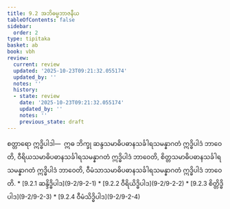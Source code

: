```yaml
---
title: 9.2 အဘိဓမ္မဘာဇနီယ
tableOfContents: false
sidebar:
  order: 2
type: tipitaka
basket: ab
book: vbh
review:
  current: review
  updated: '2025-10-23T09:21:32.055174'
  updated_by: ''
  notes: ''
  history:
  - state: review
    date: '2025-10-23T09:21:32.055174'
    updated_by: ''
    notes: ''
    previous_state: draft
---
```



<ReviewStatus review={frontmatter.review} showDetails={true} />

<HypothesisAnnotation frontmatter={frontmatter} />

<DynamicBreadcrumb />

<Division number="444" book="vbh" e="ch" v="30" p="229">

<Paragraph number="1490" book="vbh">
စတ္တာရော ဣဒ္ဓိပါဒါ—  ဣဓ ဘိက္ခု ဆန္ဒသမာဓိပဓာနသင်္ခါရသမန္နာဂတံ ဣဒ္ဓိပါဒံ ဘာဝေတိ, ဝီရိယသမာဓိပဓာနသင်္ခါရသမန္နာဂတံ ဣဒ္ဓိပါဒံ ဘာဝေတိ, စိတ္တသမာဓိပဓာနသင်္ခါရသမန္နာဂတံ ဣဒ္ဓိပါဒံ ဘာဝေတိ, ဝီမံသာသမာဓိပဓာနသင်္ခါရသမန္နာဂတံ ဣဒ္ဓိပါဒံ ဘာဝေတိ.

</Paragraph>
</Division>

<TableOfContents book="vbh" section="9.2">
* [9.2.1 ဆန္ဒိဒ္ဓိပါဒ](9-2/9-2-1)
* [9.2.2 ဝီရိယိဒ္ဓိပါဒ](9-2/9-2-2)
* [9.2.3 စိတ္တိဒ္ဓိပါဒ](9-2/9-2-3)
* [9.2.4 ဝီမံသိဒ္ဓိပါဒ](9-2/9-2-4)
</TableOfContents>
